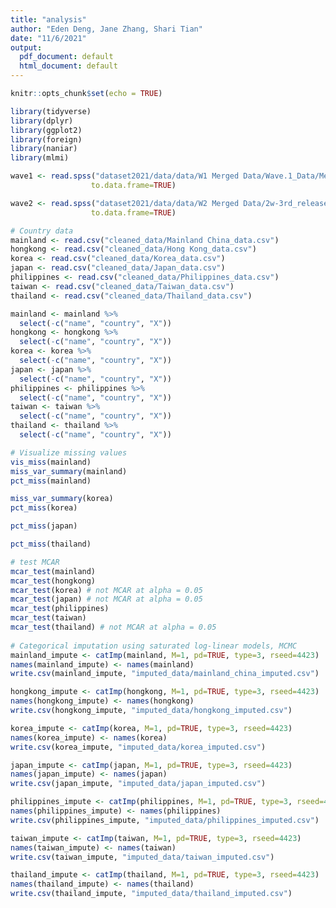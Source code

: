 ```yaml
---
title: "analysis"
author: "Eden Deng, Jane Zhang, Shari Tian"
date: "11/6/2021"
output:
  pdf_document: default
  html_document: default
---
```


```r
knitr::opts_chunk$set(echo = TRUE)
```

```r
library(tidyverse)
library(dplyr)
library(ggplot2)
library(foreign)
library(naniar)
library(mlmi)
```

```r
wave1 <- read.spss("dataset2021/data/data/W1 Merged Data/Wave.1_Data/Merge/Wave1_20170906.sav", 
                  to.data.frame=TRUE)
```

```r
wave2 <- read.spss("dataset2021/data/data/W2 Merged Data/2w-3rd_release_all/merge/Wave2_20170724.sav", 
                  to.data.frame=TRUE)
```

```r
# Country data
mainland <- read.csv("cleaned_data/Mainland China_data.csv")
hongkong <- read.csv("cleaned_data/Hong Kong_data.csv")
korea <- read.csv("cleaned_data/Korea_data.csv")
japan <- read.csv("cleaned_data/Japan_data.csv")
philippines <- read.csv("cleaned_data/Philippines_data.csv")
taiwan <- read.csv("cleaned_data/Taiwan_data.csv")
thailand <- read.csv("cleaned_data/Thailand_data.csv")

mainland <- mainland %>%
  select(-c("name", "country", "X"))
hongkong <- hongkong %>%
  select(-c("name", "country", "X"))
korea <- korea %>%
  select(-c("name", "country", "X"))
japan <- japan %>%
  select(-c("name", "country", "X"))
philippines <- philippines %>%
  select(-c("name", "country", "X"))
taiwan <- taiwan %>%
  select(-c("name", "country", "X"))
thailand <- thailand %>%
  select(-c("name", "country", "X"))

# Visualize missing values
vis_miss(mainland)
miss_var_summary(mainland)
pct_miss(mainland)

miss_var_summary(korea)
pct_miss(korea)

pct_miss(japan)

pct_miss(thailand)

# test MCAR
mcar_test(mainland)
mcar_test(hongkong)
mcar_test(korea) # not MCAR at alpha = 0.05
mcar_test(japan) # not MCAR at alpha = 0.05
mcar_test(philippines)
mcar_test(taiwan)
mcar_test(thailand) # not MCAR at alpha = 0.05
  
# Categorical imputation using saturated log-linear models, MCMC
mainland_impute <- catImp(mainland, M=1, pd=TRUE, type=3, rseed=4423)
names(mainland_impute) <- names(mainland)
write.csv(mainland_impute, "imputed_data/mainland_china_imputed.csv")

hongkong_impute <- catImp(hongkong, M=1, pd=TRUE, type=3, rseed=4423)
names(hongkong_impute) <- names(hongkong)
write.csv(hongkong_impute, "imputed_data/hongkong_imputed.csv")

korea_impute <- catImp(korea, M=1, pd=TRUE, type=3, rseed=4423)
names(korea_impute) <- names(korea)
write.csv(korea_impute, "imputed_data/korea_imputed.csv")

japan_impute <- catImp(japan, M=1, pd=TRUE, type=3, rseed=4423)
names(japan_impute) <- names(japan)
write.csv(japan_impute, "imputed_data/japan_imputed.csv")

philippines_impute <- catImp(philippines, M=1, pd=TRUE, type=3, rseed=4423)
names(philippines_impute) <- names(philippines)
write.csv(philippines_impute, "imputed_data/philippines_imputed.csv")

taiwan_impute <- catImp(taiwan, M=1, pd=TRUE, type=3, rseed=4423)
names(taiwan_impute) <- names(taiwan)
write.csv(taiwan_impute, "imputed_data/taiwan_imputed.csv")

thailand_impute <- catImp(thailand, M=1, pd=TRUE, type=3, rseed=4423)
names(thailand_impute) <- names(thailand)
write.csv(thailand_impute, "imputed_data/thailand_imputed.csv")
```

```r

```

```r

```

```r

```

